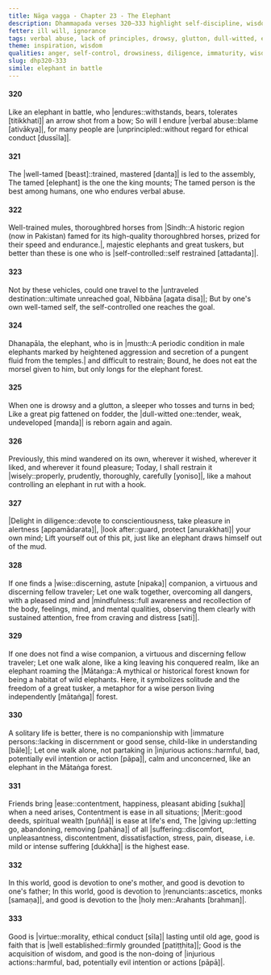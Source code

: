 ```yaml
---
title: Nāga vagga - Chapter 23 - The Elephant
description: Dhammapada verses 320–333 highlight self-discipline, wisdom, and perseverance through the imagery of elephants. They highlight inner mastery over strength, the value of solitude over company of immature persons, and the importance of taming one’s mind. Honoring parents, cultivating virtue, and letting go of suffering lead to true ease.
fetter: ill will, ignorance
tags: verbal abuse, lack of principles, drowsy, glutton, dull-witted, elephant, wisdom, tamed, self-controlled, diligence, mindfulness, wise, companion, immature, injurious action, merit, suffering, devotion, mother, father, renunciant, holy man, virtue, dhp
theme: inspiration, wisdom
qualities: anger, self-control, drowsiness, diligence, immaturity, wisdom, solitude, companionship, ethical conduct, merit
slug: dhp320-333
simile: elephant in battle
---
```


#### 320

Like an elephant in battle,
who |endures::withstands, bears, tolerates [titikkhati]| an arrow shot from a bow;
So will I endure |verbal abuse::blame [ativākya]|,
for many people are |unprincipled::without regard for ethical conduct [dussīla]|.

#### 321

The |well-tamed [beast]::trained, mastered [danta]| is led to the assembly,
The tamed [elephant] is the one the king mounts;
The tamed person is the best among humans,
one who endures verbal abuse.

#### 322

Well-trained mules,
thoroughbred horses from |Sindh::A historic region (now in Pakistan) famed for its high-quality thoroughbred horses, prized for their speed and endurance.|,
majestic elephants and great tuskers,
but better than these is one who is |self-controlled::self restrained [attadanta]|.

#### 323

Not by these vehicles,
could one travel to the |untraveled destination::ultimate unreached goal, Nibbāna [agata disa]|;
But by one's own well-tamed self,
the self-controlled one reaches the goal.

#### 324

Dhanapāla, the elephant,
who is in |musth::A periodic condition in male elephants marked by heightened aggression and secretion of a pungent fluid from the temples.| and difficult to restrain;
Bound, he does not eat the morsel given to him,
but only longs for the elephant forest.

#### 325

When one is drowsy and a glutton,
a sleeper who tosses and turns in bed;
Like a great pig fattened on fodder,
the |dull-witted one::tender, weak, undeveloped [manda]| is reborn again and again.

#### 326

Previously, this mind wandered on its own,
wherever it wished, wherever it liked, and wherever it found pleasure;
Today, I shall restrain it |wisely::properly, prudently, thoroughly, carefully [yoniso]|,
like a mahout controlling an elephant in rut with a hook.

#### 327

|Delight in diligence::devote to conscientiousness, take pleasure in alertness [appamādarata]|,
|look after::guard, protect [anurakkhati]| your own mind;
Lift yourself out of this pit,
just like an elephant draws himself out of the mud.

#### 328

If one finds a |wise::discerning, astute [nipaka]| companion,
a virtuous and discerning fellow traveler;
Let one walk together, overcoming all dangers,
with a pleased mind and |mindfulness::full awareness and recollection of the body, feelings, mind, and mental qualities, observing them clearly with sustained attention, free from craving and distress [sati]|.

#### 329

If one does not find a wise companion,
a virtuous and discerning fellow traveler;
Let one walk alone, like a king leaving his conquered realm,
like an elephant roaming the |Mātaṅga::A mythical or historical forest known for being a habitat of wild elephants. Here, it symbolizes solitude and the freedom of a great tusker, a metaphor for a wise person living independently [mātaṅga]| forest.

#### 330

A solitary life is better,
there is no companionship with |immature persons::lacking in discernment or good sense, child-like in understanding [bāle]|;
Let one walk alone, not partaking in |injurious actions::harmful, bad, potentially evil intention or action [pāpa]|,
calm and unconcerned, like an elephant in the Mātaṅga forest.

#### 331

Friends bring |ease::contentment, happiness, pleasant abiding [sukha]| when a need arises,
Contentment is ease in all situations;
|Merit::good deeds, spiritual wealth [puññā]| is ease at life's end,
The |giving up::letting go, abandoning, removing [pahāna]| of all |suffering::discomfort, unpleasantness, discontentment, dissatisfaction, stress, pain, disease, i.e. mild or intense suffering [dukkha]| is the highest ease.

#### 332

In this world, good is devotion to one's mother,
and good is devotion to one's father;
In this world, good is devotion to |renunciants::ascetics, monks [samaṇa]|,
and good is devotion to the |holy men::Arahants [brahman]|.

#### 333

Good is |virtue::morality, ethical conduct [sīla]| lasting until old age,
good is faith that is |well established::firmly grounded [patiṭṭhita]|;
Good is the acquisition of wisdom,
and good is the non-doing of |injurious actions::harmful, bad, potentially evil intention or actions [pāpā]|.